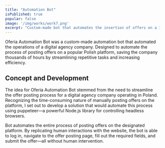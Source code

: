 ```yaml
---
title: "Automation Bot"
isPublished: true
popular: false
image: '/img/works/work7.png'
excerpt: "Custom-made bot that automates the insertion of offers on a IT freelancing portal"
---
```


Oferia Automation Bot was a custom-made automation bot that automated the operations of a digital agency company. Designed to automate the process of posting offers on a popular Polish platform, saving the company thousands of hours by streamlining repetitive tasks and increasing efficiency.

## Concept and Development

The idea for Oferia Automation Bot stemmed from the need to streamline the offer posting process for a digital agency company operating in Poland. Recognizing the time-consuming nature of manually posting offers on the platform, I set out to develop a solution that would automate this process using puppeteer—a powerful Node.js library for controlling headless browsers.

Bot automates the entire process of posting offers on the designated platform. By replicating human interactions with the website, the bot is able to log in, navigate to the offer posting page, fill out the required fields, and submit the offer—all without human intervention.

